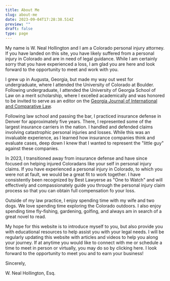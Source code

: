 ```yaml
---
title: About Me
slug: about-me
date: 2023-09-04T17:28:38.514Z
preview: ""
draft: false
type: page
---
```



<Bio/>

My name is W. Neal Hollington and I am a Colorado personal injury attorney. If you have landed on this site, you have likely suffered from a personal injury in Colorado and are in need of legal guidance. While I am certainly sorry that you have experienced a loss, I am glad you are here and look forward to the opportunity to meet and work with you. 

I grew up in Augusta, Georgia, but made my way out west for undergraduate, where I attended the University of Colorado at Boulder. Following undergraduate, I attended the University of Georgia School of Law on a merit scholarship, where I  excelled academically and was honored to be invited to serve as an editor on the <a href="https://digitalcommons.law.uga.edu/gjicl/" target="_blank">Georgia Journal of International and Comparative Law</a>.  

Following law school and passing the bar, I practiced insurance defense in Denver for approximately five years. There, I represented some of the largest insurance carriers in the nation. I handled and defended claims involving catastrophic personal injuries and losses. While this was an invaluable experience, as I learned how insurance companies think and evaluate cases, deep down I knew that I wanted to represent the "little guy" against these companies.

In 2023, I transitioned away from insurance defense and have since focused on helping injured Coloradans like your self in personal injury claims. If you have experienced a personal injury in Colorado, to which you were not at fault, we would be a great fit to work together. I have consistently been recognized by Best Lawyerse as "One to Watch" and will effectively and compassionately guide you through the personal injury claim process so that you can obtain full compensation fo your loss.

Outside of my law practice, I enjoy spending time with my wife and two dogs. We love spending time exploring the Colorado outdoors. I also enjoy spending time fly-fishing, gardening, golfing, and always am in search of a great novel to read.

My hope for this website is to introduce myself to you, but also provide you with educational resources to help assist you with your legal needs. I will be regularly updating this website with articles and videos to help you along your journey. If at anytime you would like to connect with me or schedule a time to meet in person or virtually, you may do so by <Link to="/schedule-consultation">clicking here</Link>. I look forward to the opportunity to meet you and to earn your business!

Sincerely,

<p className="font-['Mr_Dafoe'] text-3xl">W. Neal Hollington, Esq.</p>
